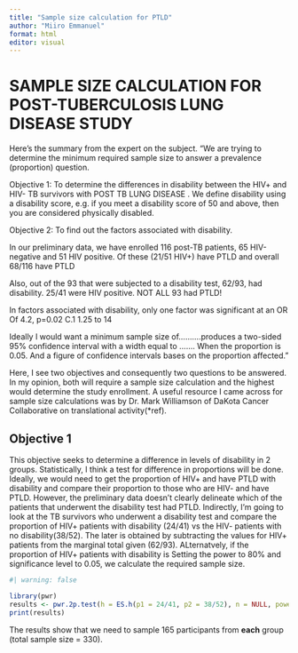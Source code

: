 ```yaml
---
title: "Sample size calculation for PTLD"
author: "Miiro Emmanuel"
format: html
editor: visual
---
```


# SAMPLE SIZE CALCULATION FOR POST-TUBERCULOSIS LUNG DISEASE STUDY

Here's the summary from the expert on the subject. "We are trying to determine the minimum required sample size to answer a prevalence (proportion) question.

Objective 1: To determine the differences in disability between the HIV+ and HIV- TB survivors with POST TB LUNG DISEASE . We define disability using a disability score, e.g. if you meet a disability score of 50 and above, then you are considered physically disabled.

Objective 2: To find out the factors associated with disability.

In our preliminary data, we have enrolled 116 post-TB patients, 65 HIV-negative and 51 HIV positive. Of these (21/51 HIV+) have PTLD and overall 68/116 have PTLD

Also, out of the 93 that were subjected to a disability test, 62/93, had disability. 25/41 were HIV positive. NOT ALL 93 had PTLD!

In factors associated with disability, only one factor was significant at an OR Of 4.2, p=0.02 C.1 1.25 to 14

Ideally I would want a minimum sample size of..........produces a two-sided 95% confidence interval with a width equal to ....... When the proportion is 0.05. And a figure of confidence intervals bases on the proportion affected."

Here, I see two objectives and consequently two questions to be answered. In my opinion, both will require a sample size calculation and the highest would determine the study enrollment. A useful resource I came across for sample size calculations was by Dr. Mark Williamson of DaKota Cancer Collaborative on translational activity(\*ref).

## Objective 1

This objective seeks to determine a difference in levels of disability in 2 groups. Statistically, I think a test for difference in proportions will be done.
Ideally, we would need to get the proportion of HIV+ and have PTLD with disability and compare their proportion to those who are HIV- and have PTLD.
However, the preliminary data doesn't clearly delineate which of the patients that underwent the disability test had PTLD. 
Indirectly, I'm going to look at the TB survivors who underwent a disability test and compare the proportion of HIV+ patients with disability (24/41) vs the HIV- patients with no disability(38/52). The later is obtained by subtracting the values for HIV+ patients from the marginal total given (62/93).
ALternatvely, if the proportion of HIV+ patients with disability is 
Setting the power to 80% and significance level to 0.05, we calculate the required sample size.

```r
#| warning: false

library(pwr)
results <- pwr.2p.test(h = ES.h(p1 = 24/41, p2 = 38/52), n = NULL, power = 0.8, sig.level = 0.05, alternative = "two.sided")
print(results)
```
The results show that we need to sample 165 participants from **each** group (total sample size = 330). 


